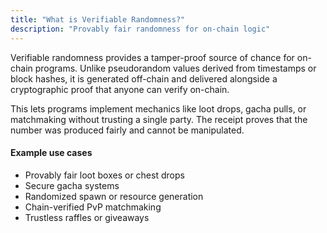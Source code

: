 ```yaml
---
title: "What is Verifiable Randomness?"
description: "Provably fair randomness for on-chain logic"
---
```


Verifiable randomness provides a tamper-proof source of chance for on-chain programs. 
Unlike pseudorandom values derived from timestamps or block hashes, it is generated off-chain and delivered alongside a cryptographic proof that anyone can verify on-chain.

This lets programs implement mechanics like loot drops, gacha pulls, or matchmaking without trusting a single party. The receipt proves that the number was produced fairly and cannot be manipulated.

#### Example use cases

- Provably fair loot boxes or chest drops
- Secure gacha systems
- Randomized spawn or resource generation
- Chain-verified PvP matchmaking
- Trustless raffles or giveaways

